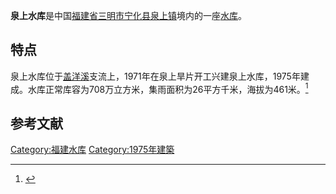 {{Infobox Reservoir 
|name = 泉上水库
|nickname = 
|image = 
|image_caption = 
|map = 
|map_caption = 
|pushpin_map = China Fujian
|pushpin_map_caption = 
|code = BGC11100293
|class = 
|location_of_reservoir = [[福建省|福建省]][[三明市|三明市]][[宁化县|宁化县]][[泉上镇|泉上镇]]
|location_of_dam = 
|inflow = 
|outflow = 
|catchment_area = 26
|reservoir_area = 
|mean_depth = 
|maximum_depth = 
|flood_level = 
|normal_water_level = 
|dead_water_level = 
|water_quality = 
|island = 
|maximum_storage_capacity = 
|normal_storage_capacity = 708万
|dead_storage_capacity = 
|type_of_dam = 
|elevation_of_dam = 
|height_of_dam = 
|length_of_dam = 
|width_of_dam = 
|installed_capacity = 
|irrigated_area =
|start = 
|complete = 1975年
|cost = 
|emigrate = 
|latd = 26.4032
|latm = 
|lats = 
|latNS = N
|longd = 117.0029
|longm = 
|longs = 
|longEW = E
|website = 
|footnotes = 
}}
<mapframe latitude="26.4032" longitude="117.0029" zoom="14" width="280" height="300" align="right" />
'''泉上水库'''是中国[[福建省|福建省]][[三明市|三明市]][[宁化县|宁化县]][[泉上镇|泉上镇]]境内的一座[[水库|水库]]。

== 特点 ==
泉上水库位于[[盖洋溪|盖洋溪]]支流上，1971年在泉上旱片开工兴建泉上水库，1975年建成。水库正常库容为708万立方米，集雨面积为26平方千米，海拔为461米。<ref>{{cite web|url=http://brim.ihb.ac.cn/12/CN/12.asp |title=中国大中型水库基本特征数据库 |work=中国生物多样性信息系统内陆水体生物学分部 |deadurl=yes |archiveurl=https://web.archive.org/web/20120402061833/http://brim.ihb.ac.cn/12/CN/12.asp |archivedate=2012-04-02 }}</ref>
== 参考文献 ==
{{Reflist}}

[[Category:福建水库|Category:福建水库]]
[[Category:1975年建築|Category:1975年建築]]


{{福建小作品}}